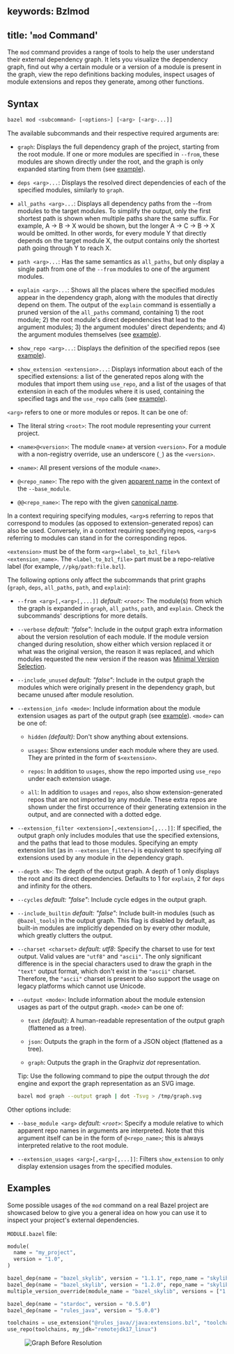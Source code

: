 keywords: Bzlmod
---
title: '`mod` Command'
---



The `mod` command provides a range of tools to help the user understand their
external dependency graph. It lets you visualize the dependency graph, find out
why a certain module or a version of a module is present in the graph, view the
repo definitions backing modules, inspect usages of module extensions and repos
they generate, among other functions.

## Syntax

```sh
bazel mod <subcommand> [<options>] [<arg> [<arg>...]]
```

The available subcommands and their respective required arguments are:

*   `graph`: Displays the full dependency graph of the project, starting from
    the root module. If one or more modules are specified in `--from`, these
    modules are shown directly under the root, and the graph is only expanded
    starting from them (see [example](#mod-example1)).

*   `deps <arg>...`: Displays the resolved direct dependencies of each of the
    specified modules, similarly to `graph`.

*   `all_paths <arg>...`: Displays all dependency paths from the --from modules
    to the target modules. To simplify the output, only the first shortest path
    is shown when multiple paths share the same suffix. For example, A -> B -> X
    would be shown, but the longer A -> C -> B -> X would be omitted. In other
    words, for every module Y that directly depends on the target module X, the
    output contains only the shortest path going through Y to reach X.

*   `path <arg>...`: Has the same semantics as `all_paths`, but only display a
    single path from one of the `--from` modules to one of the argument modules.

*   `explain <arg>...`: Shows all the places where the specified modules appear
    in the dependency graph, along with the modules that directly depend on
    them. The output of the `explain` command is essentially a pruned version of
    the `all_paths` command, containing 1) the root module; 2) the root module's
    direct dependencies that lead to the argument modules; 3) the argument
    modules' direct dependents; and
    4) the argument modules themselves (see [example](#mod-example5)).

*   `show_repo <arg>...`: Displays the definition of the specified repos (see
    [example](#mod-example6)).

*   `show_extension <extension>...`: Displays information about each of the
    specified extensions: a list of the generated repos along with the modules
    that import them using `use_repo`, and a list of the usages of that
    extension in each of the modules where it is used, containing the specified
    tags and the `use_repo` calls (see [example](#mod-example8)).

`<arg>` refers to one or more modules or repos. It can be one of:

*   The literal string `<root>`: The root module representing your current
    project.

*   `<name>@<version>`: The module `<name>` at version `<version>`. For a module
    with a non-registry override, use an underscore (`_`) as the `<version>`.

*   `<name>`: All present versions of the module `<name>`.

*   `@<repo_name>`: The repo with the given [apparent
    name](overview#apparent-repo-name) in the context of the `--base_module`.

*   `@@<repo_name>`: The repo with the given [canonical
    name](overview#canonical-repo-name).

In a context requiring specifying modules, `<arg>`s referring to repos that
correspond to modules (as opposed to extension-generated repos) can also be
used. Conversely, in a context requiring specifying repos, `<arg>`s referring to
modules can stand in for the corresponding repos.

`<extension>` must be of the form `<arg><label_to_bzl_file>%<extension_name>`.
The `<label_to_bzl_file>` part must be a repo-relative label (for example,
`//pkg/path:file.bzl`).

The following options only affect the subcommands that print graphs (`graph`,
`deps`, `all_paths`, `path`, and `explain`):

*   `--from <arg>[,<arg>[,...]]` *default: `<root>`*: The module(s) from which
    the graph is expanded in `graph`, `all_paths`, `path`, and `explain`. Check
    the subcommands' descriptions for more details.

*   `--verbose` *default: "false"*: Include in the output graph extra
    information about the version resolution of each module. If the module
    version changed during resolution, show either which version replaced it or
    what was the original version, the reason it was replaced, and which modules
    requested the new version if the reason was [Minimal Version
    Selection](module#version-selection).

*   `--include_unused` *default: "false"*: Include in the output graph the
    modules which were originally present in the dependency graph, but became
    unused after module resolution.

*   `--extension_info <mode>`: Include information about the module extension
    usages as part of the output graph (see [example](#mod-example7)). `<mode>`
    can be one of:

    *   `hidden` *(default)*: Don't show anything about extensions.

    *   `usages`: Show extensions under each module where they are used. They
        are printed in the form of `$<extension>`.

    *   `repos`: In addition to `usages`, show the repo imported using
        `use_repo` under each extension usage.

    *   `all`: In addition to `usages` and `repos`, also show
        extension-generated repos that are not imported by any module. These
        extra repos are shown under the first occurrence of their generating
        extension in the output, and are connected with a dotted edge.

*   `--extension_filter <extension>[,<extension>[,...]]`: If specified, the
    output graph only includes modules that use the specified extensions, and
    the paths that lead to those modules. Specifying an empty extension list (as
    in `--extension_filter=`) is equivalent to specifying _all_ extensions used
    by any module in the dependency graph.

*   `--depth <N>`: The depth of the output graph. A depth of 1 only displays the
    root and its direct dependencies. Defaults to 1 for `explain`, 2 for `deps`
    and infinity for the others.

*   `--cycles` *default: "false"*: Include cycle edges in the output graph.

*   `--include_builtin` *default: "false"*: Include built-in modules (such as
    `@bazel_tools`) in the output graph. This flag is disabled by default, as
    built-in modules are implicitly depended on by every other module, which
    greatly clutters the output.

*   `--charset <charset>` *default: utf8*: Specify the charset to use for text
    output. Valid values are `"utf8"` and `"ascii"`. The only significant
    difference is in the special characters used to draw the graph in the
    `"text"` output format, which don't exist in the `"ascii"` charset.
    Therefore, the `"ascii"` charset is present to also support the usage on
    legacy platforms which cannot use Unicode.

*   `--output <mode>`: Include information about the module extension usages as
    part of the output graph. `<mode`> can be one of:

    *   `text` *(default)*: A human-readable representation of the output graph
        (flattened as a tree).

    *   `json`: Outputs the graph in the form of a JSON object (flattened as a
        tree).

    *   `graph`: Outputs the graph in the Graphviz *dot* representation.

    Tip: Use the following command to pipe the output through the *dot* engine
        and export the graph representation as an SVG image.

    ```sh
    bazel mod graph --output graph | dot -Tsvg > /tmp/graph.svg
    ```

Other options include:

*   `--base_module <arg>` *default: `<root>`*: Specify a module relative to
    which apparent repo names in arguments are interpreted. Note that this
    argument itself can be in the form of `@<repo_name>`; this is always
    interpreted relative to the root module.

*   `--extension_usages <arg>[,<arg>[,...]]`: Filters `show_extension` to only
    display extension usages from the specified modules.

## Examples

Some possible usages of the `mod` command on a real Bazel project are showcased
below to give you a general idea on how you can use it to inspect your project's
external dependencies.

`MODULE.bazel` file:

```python
module(
  name = "my_project",
  version = "1.0",
)

bazel_dep(name = "bazel_skylib", version = "1.1.1", repo_name = "skylib1")
bazel_dep(name = "bazel_skylib", version = "1.2.0", repo_name = "skylib2")
multiple_version_override(module_name = "bazel_skylib", versions = ["1.1.1", "1.2.0"])

bazel_dep(name = "stardoc", version = "0.5.0")
bazel_dep(name = "rules_java", version = "5.0.0")

toolchains = use_extension("@rules_java//java:extensions.bzl", "toolchains")
use_repo(toolchains, my_jdk="remotejdk17_linux")
```

<table>
  <tr style="display: flex; flex-direction: row">
    <td style="flex: 5; display: flex; flex-direction: column"></td>
      <figure style="height: 100%; display: flex; flex-direction: column;">
        <img src="images/mod_exampleBefore.svg" alt="Graph Before Resolution" style="object-fit: cover; max-width: 100%;" />
        <figcaption style="margin-top: auto; margin-left: auto; margin-right: auto ">Graph Before Resolution</figcaption>
      </figure>
{/* digraph mygraph {
  node [ shape=box ]
  edge [ fontsize=8 ]
  "<root>" [ label="<root> (my_project@1.0)" ]
  "<root>" -> "bazel_skylib@1.1.1" [  ]
  "<root>" -> "bazel_skylib@1.2.0" [  ]
  "<root>" -> "rules_java@5.0.0" [  ]
  "<root>" -> "stardoc@0.5.0" [  ]
  "bazel_skylib@1.1.1" -> "platforms@0.0.4" [  ]
  "bazel_skylib@1.2.0" -> "platforms@0.0.4" [  ]
  "rules_java@5.0.0" -> "platforms@0.0.4" [  ]
  "rules_java@5.0.0" -> "rules_cc@0.0.1" [  ]
  "rules_java@5.0.0" -> "rules_proto@4.0.0" [  ]
  "stardoc@0.5.0" -> "bazel_skylib@1.0.3" [  ]
  "stardoc@0.5.0" -> "rules_java@4.0.0" [  ]
  "rules_cc@0.0.1" -> "bazel_skylib@1.0.3" [  ]
  "rules_cc@0.0.1" -> "platforms@0.0.4" [  ]
  "rules_proto@4.0.0" -> "bazel_skylib@1.0.3" [  ]
  "rules_proto@4.0.0" -> "rules_cc@0.0.1" [  ]
  "bazel_skylib@1.0.3" [  ]
  "bazel_skylib@1.0.3" -> "platforms@0.0.4" [  ]
  "rules_java@4.0.0" [  ]
  "rules_java@4.0.0" -> "bazel_skylib@1.0.3" [  ]
} */}
    </td>
    <td style="flex: 3; display: flex; flex-direction: column"></td>
      <figure style="height: 100%; display: flex; flex-direction: column;">
        <img src="images/mod_exampleResolved.svg" alt="Graph After Resolution" style="object-fit: cover; max-width: 100%;" />
       <figcaption style="margin-top: auto; margin-left: auto; margin-right: auto ">Graph After Resolution</figcaption>
      </figure>
{/* digraph mygraph {
  node [ shape=box ]
  edge [ fontsize=8 ]
  "<root>" [ label="<root> (my_project@1.0)" ]
  "<root>" -> "bazel_skylib@1.1.1" [  ]
  "<root>" -> "bazel_skylib@1.2.0" [  ]
  "<root>" -> "rules_java@5.0.0" [  ]
  "<root>" -> "stardoc@0.5.0" [  ]
  "bazel_skylib@1.1.1" -> "platforms@0.0.4" [  ]
  "bazel_skylib@1.2.0" -> "platforms@0.0.4" [  ]
  "rules_java@5.0.0" -> "platforms@0.0.4" [  ]
  "rules_java@5.0.0" -> "rules_cc@0.0.1" [  ]
  "rules_java@5.0.0" -> "rules_proto@4.0.0" [  ]
  "stardoc@0.5.0" -> "bazel_skylib@1.1.1" [  ]
  "stardoc@0.5.0" -> "rules_java@5.0.0" [  ]
  "rules_cc@0.0.1" -> "bazel_skylib@1.1.1" [  ]
  "rules_cc@0.0.1" -> "platforms@0.0.4" [  ]
  "rules_proto@4.0.0" -> "bazel_skylib@1.1.1" [  ]
  "rules_proto@4.0.0" -> "rules_cc@0.0.1" [  ]
} */}
    </td>
  </tr>
</table>

1.  <span id="mod-example1"></span>Display the whole dependency graph of your
    project.

    ```sh
    bazel mod graph
    ```

    ```none
    <root> (my_project@1.0)
    ├───bazel_skylib@1.1.1
    │   └───platforms@0.0.4
    ├───bazel_skylib@1.2.0
    │   └───platforms@0.0.4 ...
    ├───rules_java@5.0.0
    │   ├───platforms@0.0.4 ...
    │   ├───rules_cc@0.0.1
    │   │   ├───bazel_skylib@1.1.1 ...
    │   │   └───platforms@0.0.4 ...
    │   └───rules_proto@4.0.0
    │       ├───bazel_skylib@1.1.1 ...
    │       └───rules_cc@0.0.1 ...
    └───stardoc@0.5.0
        ├───bazel_skylib@1.1.1 ...
        └───rules_java@5.0.0 ...
    ```

    Note: The `...` symbol indicates that the node has already been expanded
    somewhere else and was not expanded again to reduce noise.

2.  <span id="mod-example2"></span>Display the whole dependency graph (including
    unused modules and with extra information about version resolution).

    ```sh
    bazel mod graph --include_unused --verbose
    ```

    ```none
    <root> (my_project@1.0)
    ├───bazel_skylib@1.1.1
    │   └───platforms@0.0.4
    ├───bazel_skylib@1.2.0
    │   └───platforms@0.0.4 ...
    ├───rules_java@5.0.0
    │   ├───platforms@0.0.4 ...
    │   ├───rules_cc@0.0.1
    │   │   ├───bazel_skylib@1.0.3 ... (to 1.1.1, cause multiple_version_override)
    │   │   ├───bazel_skylib@1.1.1 ... (was 1.0.3, cause multiple_version_override)
    │   │   └───platforms@0.0.4 ...
    │   └───rules_proto@4.0.0
    │       ├───bazel_skylib@1.0.3 ... (to 1.1.1, cause multiple_version_override)
    │       ├───bazel_skylib@1.1.1 ... (was 1.0.3, cause multiple_version_override)
    │       └───rules_cc@0.0.1 ...
    └───stardoc@0.5.0
        ├───bazel_skylib@1.1.1 ... (was 1.0.3, cause multiple_version_override)
        ├───rules_java@5.0.0 ... (was 4.0.0, cause <root>, bazel_tools@_)
        ├───bazel_skylib@1.0.3 (to 1.1.1, cause multiple_version_override)
        │   └───platforms@0.0.4 ...
        └───rules_java@4.0.0 (to 5.0.0, cause <root>, bazel_tools@_)
            ├───bazel_skylib@1.0.3 ... (to 1.1.1, cause multiple_version_override)
            └───bazel_skylib@1.1.1 ... (was 1.0.3, cause multiple_version_override)
    ```

3.  <span id="mod-example3"></span>Display the dependency graph expanded from
    some specific modules.

    ```sh
    bazel mod graph --from rules_java --include_unused
    ```

    ```none
    <root> (my_project@1.0)
    ├───rules_java@5.0.0
    │   ├───platforms@0.0.4
    │   ├───rules_cc@0.0.1
    │   │   ├───bazel_skylib@1.0.3 ... (unused)
    │   │   ├───bazel_skylib@1.1.1 ...
    │   │   └───platforms@0.0.4 ...
    │   └───rules_proto@4.0.0
    │       ├───bazel_skylib@1.0.3 ... (unused)
    │       ├───bazel_skylib@1.1.1 ...
    │       └───rules_cc@0.0.1 ...
    └╌╌rules_java@4.0.0 (unused)
        ├───bazel_skylib@1.0.3 (unused)
        │   └───platforms@0.0.4 ...
        └───bazel_skylib@1.1.1
            └───platforms@0.0.4 ...
    ```

    Note: The dotted line is used to indicate an *indirect* (transitive)
    dependency edge between two nodes.

4.  <span id="mod-example4"></span>Display all paths between two of your
    modules.

    ```sh
    bazel mod all_paths bazel_skylib@1.1.1 --from rules_proto
    ```

    ```none
    <root> (my_project@1.0)
    └╌╌rules_proto@4.0.0
        ├───bazel_skylib@1.1.1
        └───rules_cc@0.0.1
            └───bazel_skylib@1.1.1 ...
    ```

5.  <span id="mod-example5"></span>See why and how your project depends on some
    module(s).

    ```sh
    bazel mod explain @skylib1 --verbose --include_unused
    ```

    ```none
    <root> (my_project@1.0)
    ├───bazel_skylib@1.1.1
    ├───rules_java@5.0.0
    │   ├───rules_cc@0.0.1
    │   │   └───bazel_skylib@1.1.1 ... (was 1.0.3, cause multiple_version_override)
    │   └───rules_proto@4.0.0
    │       ├───bazel_skylib@1.1.1 ... (was 1.0.3, cause multiple_version_override)
    │       └───rules_cc@0.0.1 ...
    └───stardoc@0.5.0
        ├───bazel_skylib@1.1.1 ... (was 1.0.3, cause multiple_version_override)
        ├╌╌rules_cc@0.0.1
        │   └───bazel_skylib@1.1.1 ... (was 1.0.3, cause multiple_version_override)
        └╌╌rules_proto@4.0.0
            ├───bazel_skylib@1.1.1 ... (was 1.0.3, cause multiple_version_override)
            └───rules_cc@0.0.1 ...
    ```

6.  <span id="mod-example6"></span>See the underlying rule of some your modules'
    repos.

    ```sh
    bazel mod show_repo rules_cc stardoc
    ```

    ```none
    ## rules_cc@0.0.1:
    # <builtin>
    http_archive(
      name = "rules_cc+",
      urls = ["https://bcr.bazel.build/test-mirror/github.com/bazelbuild/rules_cc/releases/download/0.0.1/rules_cc-0.0.1.tar.gz", "https://github.com/bazelbuild/rules_cc/releases/download/0.0.1/rules_cc-0.0.1.tar.gz"],
      integrity = "sha256-Tcy/0iwN7xZMj0dFi9UODHFI89kgAs20WcKpamhJgkE=",
      strip_prefix = "",
      remote_patches = \{"https://bcr.bazel.build/modules/rules_cc/0.0.1/patches/add_module_extension.patch": "sha256-g3+zmGs0YT2HKOVevZpN0Jet89Ylw90Cp9XsIAY8QqU="\},
      remote_patch_strip = 1,
    )
    # Rule http_archive defined at (most recent call last):
    #   /home/user/.cache/bazel/_bazel_user/6e893e0f5a92cc4cf5909a6e4b2770f9/external/bazel_tools/tools/build_defs/repo/http.bzl:355:31 in <toplevel>

    ## stardoc:
    # <builtin>
    http_archive(
      name = "stardoc+",
      urls = ["https://bcr.bazel.build/test-mirror/github.com/bazelbuild/stardoc/releases/download/0.5.0/stardoc-0.5.0.tar.gz", "https://github.com/bazelbuild/stardoc/releases/download/0.5.0/stardoc-0.5.0.tar.gz"],
      integrity = "sha256-yXlNzIAmow/2fPfPkeviRcopSyCwcYRdEsGSr+JDrXI=",
      strip_prefix = "",
      remote_patches = {},
      remote_patch_strip = 0,
    )
    # Rule http_archive defined at (most recent call last):
    #   /home/user/.cache/bazel/_bazel_user/6e893e0f5a92cc4cf5909a6e4b2770f9/external/bazel_tools/tools/build_defs/repo/http.bzl:355:31 in <toplevel>
    ```

7.  <span id="mod-example7"></span>See what module extensions are used in your
    dependency graph.

    ```sh
    bazel mod graph --extension_info=usages
    ```

    ```none
    <root> (my_project@1.0)
    ├───$@@rules_java.5.0.0//java:extensions.bzl%toolchains
    ├───rules_java@5.0.0 #
    │   ├───$@@rules_java.5.0.0//java:extensions.bzl%toolchains
    │   ├───rules_cc@0.0.1 #
    │   │   └───$@@rules_cc.0.0.1//bzlmod:extensions.bzl%cc_configure
    │   └───rules_proto@4.0.0
    │       └───rules_cc@0.0.1 ...
    └───stardoc@0.5.0
        └───rules_java@5.0.0 ...
    ```

8.  <span id="mod-example8"></span>See what repositories are generated and
    imported from some specific extension as part of the dependency graph.

    ```sh
    bazel mod show_extension @@rules_java+5.0.0//java:extensions.bzl%toolchains
    ```

    ```none
    <root> (my_project@1.0)
    ├───$@@rules_java.5.0.0//java:extensions.bzl%toolchains
    │   ├───remotejdk17_linux
    │   ├╌╌remotejdk11_linux
    │   ├╌╌remotejdk11_linux_aarch64
    │   ├╌╌remotejdk11_linux_ppc64le
    │   ├╌╌remotejdk11_linux_s390x
    ...(some lines omitted)...
    ├───rules_java@5.0.0 #
    │   └───$@@rules_java.5.0.0//java:extensions.bzl%toolchains ...
    │       ├───local_jdk
    │       ├───remote_java_tools
    │       ├───remote_java_tools_darwin
    │       ├───remote_java_tools_linux
    │       ├───remote_java_tools_windows
    │       ├───remotejdk11_linux_aarch64_toolchain_config_repo
    │       ├───remotejdk11_linux_ppc64le_toolchain_config_repo
    ...(some lines omitted)...
    └───stardoc@0.5.0
        └───rules_java@5.0.0 ...
    ```

9.  <span id="mod-example9"></span>See the list of generated repositories of an
    extension and how that extension is used in each module.

    ```sh
    bazel mod graph --extension_info=all --extension_filter=@rules_java//java:extensions.bzl%toolchains
    ```

    ```none
    ## @@rules_java.5.0.0//java:extensions.bzl%toolchains:

    Fetched repositories:
      -   local_jdk (imported by bazel_tools@_, rules_java@5.0.0)
      -   remote_java_tools (imported by bazel_tools@_, rules_java@5.0.0)
      -   remote_java_tools_darwin (imported by bazel_tools@_, rules_java@5.0.0)
      -   remote_java_tools_linux (imported by bazel_tools@_, rules_java@5.0.0)
      -   remote_java_tools_windows (imported by bazel_tools@_, rules_java@5.0.0)
      -   remotejdk11_linux_aarch64_toolchain_config_repo (imported by rules_java@5.0.0)
      -   remotejdk11_linux_ppc64le_toolchain_config_repo (imported by rules_java@5.0.0)
    ...(some lines omitted)...
      -   remotejdk17_linux (imported by <root>)
      -   remotejdk11_linux
      -   remotejdk11_linux_aarch64
      -   remotejdk11_linux_ppc64le
      -   remotejdk11_linux_s390x
      -   remotejdk11_macos
    ...(some lines omitted)...

    # Usage in <root> at <root>/MODULE.bazel:14:27 with the specified attributes:
    use_repo(
      toolchains,
      my_jdk="remotejdk17_linux",
    )

    # Usage in bazel_tools@_ at bazel_tools@_/MODULE.bazel:23:32 with the specified attributes:
    use_repo(
      toolchains,
      "local_jdk",
      "remote_java_tools",
      "remote_java_tools_linux",
      "remote_java_tools_windows",
      "remote_java_tools_darwin",
    )

    # Usage in rules_java@5.0.0 at rules_java@5.0.0/MODULE.bazel:30:27 with the specified attributes:
    use_repo(
      toolchains,
      "remote_java_tools",
      "remote_java_tools_linux",
      "remote_java_tools_windows",
      "remote_java_tools_darwin",
      "local_jdk",
      "remotejdk11_linux_toolchain_config_repo",
      "remotejdk11_macos_toolchain_config_repo",
      "remotejdk11_macos_aarch64_toolchain_config_repo",
      ...(some lines omitted)...
    )
    ```

10.  <span id="mod-example10"></span>See the underlying rule of some
    extension-generated repositories.

    ```sh
    bazel mod show_repo --base_module=rules_java @remote_java_tools
    ```

    ```none
    ## @remote_java_tools:
    # <builtin>
    http_archive(
      name = "rules_java++toolchains+remote_java_tools",
      urls = ["https://mirror.bazel.build/bazel_java_tools/releases/java/v11.5/java_tools-v11.5.zip", "https://github.com/bazelbuild/java_tools/releases/download/java_v11.5/java_tools-v11.5.zip"],
      sha256 = "b763ee80e5754e593fd6d5be6d7343f905bc8b73d661d36d842b024ca11b6793",
    )
    # Rule http_archive defined at (most recent call last):
    #   /home/user/.cache/bazel/_bazel_user/6e893e0f5a92cc4cf5909a6e4b2770f9/external/bazel_tools/tools/build_defs/repo/http.bzl:355:31 in <toplevel>
    ```
